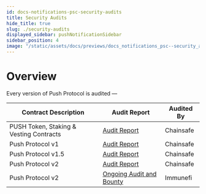 ```yaml
---
id: docs-notifications-psc-security-audits
title: Security Audits
hide_title: true
slug: ./security-audits
displayed_sidebar: pushNotificationSidebar
sidebar_position: 4
image: "/static/assets/docs/previews/docs_notifications_psc--security_audits.png"
---
```


# Overview
Every version of Push Protocol is audited —

<head>
  <title>Push Security Audits | Push Notifications | Push Documentation</title>
</head>

| Contract Description                    | Audit Report                                                                                      | Audited By                 |
| --------------------------------------- | ------------------------------------------------------------------------------------------------- | -------------------------- |
| PUSH Token, Staking & Vesting Contracts | [Audit Report](https://github.com/ChainSafe/audits/blob/main/EPNS/epns-protocol-10-2021.pdf)      | Chainsafe                  |
| Push Protocol v1                        | [Audit Report](https://github.com/ChainSafe/audits/blob/main/EPNS/epns-protocol-03-2021.pdf)      | Chainsafe                  |
| Push Protocol v1.5                      | [Audit Report](https://github.com/ChainSafe/audits/blob/main/EPNS/epns-protocol-11-2022.pdf)      | Chainsafe                  |
| Push Protocol v2                        | [Audit Report](https://github.com/ChainSafe/audits/blob/main/EPNS/epns-protocol-03-2021.pdf)      | Chainsafe                  |
| Push Protocol v2                        | [Ongoing Audit and Bounty](https://immunefi.com/bounty/pushprotocol/)                             | Immunefi                   |